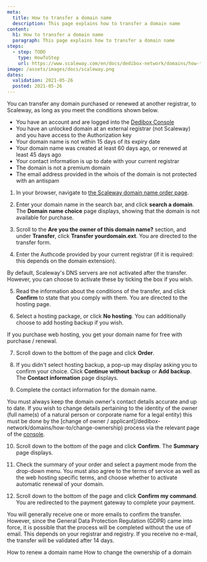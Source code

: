 ```yaml
---
meta:
  title: How to transfer a domain name
  description: This page explains how to transfer a domain name
content:
  h1: How to transfer a domain name
  paragraph: This page explains how to transfer a domain name
steps:
  - step: TODO
    type: HowToStep
    url: https://www.scaleway.com/en/docs/dedibox-network/domains/how-to/transfer-domain
image: /assets/images/docs/scaleway.png
dates:
  validation: 2021-05-26
  posted: 2021-05-26
---
```


You can transfer any domain purchased or renewed at another registrar, to Scaleway, as long as you meet the conditions shown below.

<Message type="requirement">

  - You have an account and are logged into the [Dedibox Console](https://console.online.net) 
  - You have an unlocked domain at an external registrar (not Scaleway) and you have access to the Authorization key
  - Your domain name is not within 15 days of its expiry date
  - Your domain name was created at least 60 days ago, or renewed at least 45 days ago
  - Your contact information is up to date with your current registrar
  - The domain is not a premium domain
  - The email address provided in the whois of the domain is not protected with an antispam

</Message>

1. In your browser, navigate to [the Scaleway domain name order page](https://www.scaleway.com/en/domain/).

2. Enter your domain name in the search bar, and click **search a domain**. The **Domain name choice** page displays, showing that the domain is not available for purchase.

  <Lightbox src="scaleway-transfer-domain.png" alt="" />

3. Scroll to the **Are you the owner of this domain name?** section, and under **Transfer**, click **Transfer yourdomain.ext**. You are directed to the transfer form.

  <Lightbox src="scaleway-authcode.png" alt="" />

4. Enter the Authcode provided by your current registrar (if it is required: this depends on the domain extension).

  <Message type="note">

  By default, Scaleway's DNS servers are not activated after the transfer. However, you can choose to activate these by ticking the box if you wish.

  </Message>

5. Read the information about the conditions of the transfer, and click **Confirm** to state that you comply with them. You are directed to the hosting page.

6. Select a hosting package, or click **No hosting**. You can additionally choose to add hosting backup if you wish.

  <Message type="note">

  If you purchase web hosting, you get your domain name for free with purchase / renewal.

  </Message>

7. Scroll down to the bottom of the page and click **Order**.

8. If you didn't select hosting backup, a pop-up may display asking you to confirm your choice. Click **Continue without backup** or **Add backup**. The **Contact information** page displays.

9. Complete the contact information for the domain name.

  <Message type = "important">

  You must always keep the domain owner's contact details accurate and up to date. If you wish to change details pertaining to the identity of the owner (full name(s) of a natural person or corporate name for a legal entity) this must be done by the [change of owner / applicant]/dedibox-network/domains/how-to/change-ownership) process via the relevant page of the [console](https://console.online.net/fr/domain/trade).

  </Message>

10. Scroll down to the bottom of the page and click **Confirm**. The **Summary** page displays.

11. Check the summary of your order and select a payment mode from the drop-down menu. You must also agree to the terms of service as well as the web hosting specific terms, and choose whether to activate automatic renewal of your domain.

12. Scroll down to the bottom of the page and click **Confirm my command**. You are redirected to the payment gateway to complete your payment.

  <Message type="note">

  You will generally receive one or more emails to confirm the transfer. However, since the General Data Protection Regulation (GDPR) came into force, it is possible that the process will be completed without the use of email. This depends on your registrar and registry. If you receive no e-mail, the transfer will be validated after 14 days.

  </Message>

<Navigation title="See Also">
  <PreviousButton to="/dedibox-network/domains/how-to/renew-domain/">How to renew a domain name</PreviousButton>
  <NextButton to="/dedibox-network/domains/how-to/change-ownership/">How to change the ownership of a domain</NextButton>
</Navigation>
